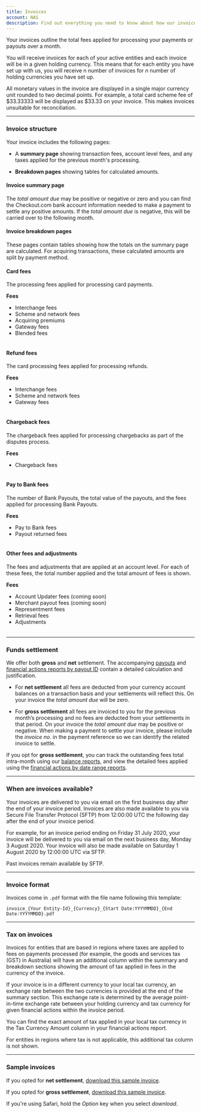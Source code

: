 ```yaml
---
title: Invoices
account: NAS
description: Find out everything you need to know about how our invoices work, and how often you'll receive them.
---
```


Your invoices outline the total fees applied for processing your payments or payouts over a month.

You will receive invoices for each of your active entities and each invoice will be in a given holding currency. This means that for each entity you have set up with us, you will receive n number of invoices for _n_ number of holding currencies you have set up.

<TipBox variant="info">

   All monetary values in the invoice are displayed in a single major currency unit rounded to two decimal points. For example, a total card scheme fee of $33.33333 will be displayed as $33.33 on your invoice. This makes invoices unsuitable for reconciliation.

</TipBox>

---

### Invoice structure

Your invoice includes the following pages:

- A **summary page** showing transaction fees, account level fees, and any taxes applied for the previous month's processing.

- **Breakdown pages** showing tables for calculated amounts.

#### Invoice summary page

The _total amount due_ may be positive or negative or zero and you can find the Checkout.com bank account information needed to make a payment to settle any positive amounts. If the _total amount due_ is negative, this will be carried over to the following month.

#### Invoice breakdown pages

These pages contain tables showing how the totals on the summary page are calculated. For acquiring transactions, these calculated amounts are split by payment method.

<Accordion title="Learn about the fee categories and the fees comprising them">

<Table>
<TableBody>
<TableRow>

#### Card fees

The processing fees applied for processing card payments.

**Fees**

- Interchange fees
- Scheme and network fees
- Acquiring premiums
- Gateway fees
- Blended fees


</TableRow>
</TableBody>
</Table>  

<Table>
<TableBody>
<TableRow>


#### Refund fees

The card processing fees applied for processing refunds.

**Fees**

- Interchange fees
- Scheme and network fees
- Gateway fees


</TableRow>
</TableBody>
</Table>  

<Table>
<TableBody>
<TableRow>


#### Chargeback fees

The chargeback fees applied for processing chargebacks as part of the disputes process.

**Fees**

- Chargeback fees


</TableRow>
</TableBody>
</Table> 

<Table>
<TableBody>
<TableRow>


#### Pay to Bank fees

The number of Bank Payouts, the total value of the payouts, and the fees applied for processing Bank Payouts.

**Fees**

- Pay to Bank fees
- Payout returned fees


</TableRow>
</TableBody>
</Table> 

<Table>
<TableBody>
<TableRow>


#### Other fees and adjustments

The fees and adjustments that are applied at an account level. For each of these fees, the total number applied and the total amount of fees is shown.

**Fees**

- Account Updater fees (coming soon)
- Merchant payout fees (coming soon)
- Representment fees
- Retrieval fees
- Adjustments


</TableRow>
</TableBody>
</Table> 

</Accordion>

---

### Funds settlement

We offer both **gross** and **net** settlement. The accompanying [payouts](/reporting/reconciliation-reports/payouts-reports) and [financial actions reports by payout ID](/reporting/reconciliation-reports/financial-actions-reports) contain a detailed calculation and justification.

- For **net settlement** all fees are deducted from your currency account balances on a transaction basis and your settlements will reflect this. On your invoice the _total amount due_ will be zero.

- For **gross settlement** all fees are invoiced to you for the previous month’s processing and no fees are deducted from your settlements in that period. On your invoice the _total amount due_ may be positive or negative. When making a payment to settle your invoice, please include the _invoice no_. in the payment reference so we can identify the related invoice to settle.

<TipBox variant="info">

If you opt for **gross settlement**, you can track the outstanding fees total intra-month using our [balance reports](/reporting/reconciliation-reports/balance-reports), and view the detailed fees applied using the [financial actions by date range reports](/reporting/reconciliation-reports/financial-actions-reports).

</TipBox>

---

### When are invoices available?

Your invoices are delivered to you via email on the first business day after the end of your invoice period. Invoices are also made available to you via Secure File Transfer Protocol (SFTP) from 12:00:00 UTC the following day after the end of your invoice period.

For example, for an invoice period ending on Friday 31 July 2020, your invoice will be delivered to you via email on the next business day, Monday 3 August 2020. Your invoice will also be made available on Saturday 1 August 2020 by 12:00:00 UTC via SFTP.

<TipBox variant="success">

Past invoices remain available by SFTP.

</TipBox>

---

### Invoice format

Invoices come in `.pdf` format with the file name following this template:

`invoice_{Your Entity-Id}_{Currency}_{Start Date:YYYYMMDD}_{End Date:YYYYMMDD}.pdf`

---

### Tax on invoices

Invoices for entities that are based in regions where taxes are applied to fees on payments processed (for example, the goods and services tax (GST) in Australia) will have an additional column within the summary and breakdown sections showing the amount of tax applied in fees in the currency of the invoice.

If your invoice is in a different currency to your local tax currency, an exchange rate between the two currencies is provided at the end of the summary section. This exchange rate is determined by the average point-in-time exchange rate between your holding currency and tax currency for given financial actions within the invoice period.

You can find the exact amount of tax applied in your local tax currency in the Tax Currency Amount column in your financial actions report.

For entities in regions where tax is not applicable, this additional tax column is not shown.

---

### Sample invoices

If you opted for **net settlement**, [download this sample invoice](https://assets.checkout.com/docs/downloads/sample_invoice_net.pdf).

If you opted for **gross settlement**, [download this sample invoice](https://assets.checkout.com/docs/downloads/sample_invoice.pdf).

<TipBox variant="info">

If you're using Safari, hold the _Option_ key when you select _download_.

</TipBox>

